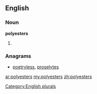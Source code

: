 ==English==

===Noun===
'''polyesters'''

# {{plural of|[[polyester]]}}

===Anagrams===
* [[poetryless#English|poetryless]], [[proselytes#English|proselytes]]

[[Category:English plurals]]

[[ar:polyesters]]
[[my:polyesters]]
[[zh:polyesters]]